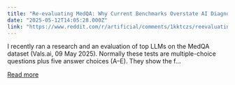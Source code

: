 ```yaml
---
title: "Re-evaluating MedQA: Why Current Benchmarks Overstate AI Diagnostic Skills"
date: "2025-05-12T14:05:28.000Z"
link: "https://www.reddit.com/r/artificial/comments/1kktczs/reevaluating_medqa_why_current_benchmarks/"
---
```


I recently ran a research and an evaluation of top LLMs on the MedQA dataset (Vals.ai, 09 May 2025).
 Normally these tests are multiple-choice questions plus five answer choices (A–E). They show the f...

[Read more](https://www.reddit.com/r/artificial/comments/1kktczs/reevaluating_medqa_why_current_benchmarks/)
